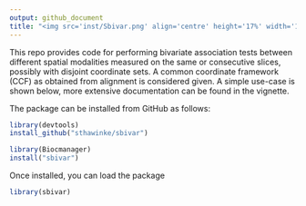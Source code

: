 ```yaml
---
output: github_document
title: "<img src='inst/Sbivar.png' align='centre' height='17%' width='17%'/>SBIVAR: Spatial BIVARiate association tests across disjoint coordinate sets"
---
```


This repo provides code for performing bivariate association tests between different spatial modalities measured on the same or consecutive slices, possibly with disjoint coordinate sets. A common coordinate framework (CCF) as obtained from alignment is considered given. A simple use-case is shown below, more extensive documentation can be found in the vignette.

<!-- % As introduced in our [preprint](). -->

The package can be installed from GitHub as follows:

```r
library(devtools)
install_github("sthawinke/sbivar")
```

```r
library(Biocmanager)
install("sbivar")
```

Once installed, you can load the package

```r
library(sbivar)
```

